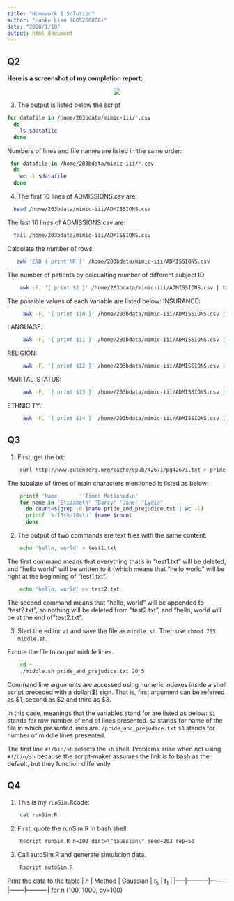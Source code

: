```yaml
---
title: "Homework 1 Solution"
author: "Haoke Lian (605266888)"
date: "2020/1/19"
output: html_document
---
```


## Q2

**Here is a screenshot of my completion report:**
<p align="center">
  <img src="./Completion Report.png">
</p>


3. The output is listed below the script
```bash
for datafile in /home/203bdata/mimic-iii/*.csv
  do
    ls $datafile
  done
```

Numbers of lines and file names are listed in the same order:
```bash
 for datafile in /home/203bdata/mimic-iii/*.csv
  do
    wc -l $datafile
  done
```

4. The first 10 lines of ADMISSIONS.csv are:
```bash
  head /home/203bdata/mimic-iii/ADMISSIONS.csv
```

The last 10 lines of ADMISSIONS.csv are:
```bash
  tail /home/203bdata/mimic-iii/ADMISSIONS.csv
```


Calculate the number of rows:
```bash
   awk 'END { print NR }' /home/203bdata/mimic-iii/ADMISSIONS.csv
```

The number of patients by calcualting number of different subject ID
```bash
    awk -F, '{ print $2 }' /home/203bdata/mimic-iii/ADMISSIONS.csv | tail -n +2 | sort | uniq | awk 'END {print NR}'
```

The possible values of each variable are listed below:
  INSURANCE: 
```bash
     awk -F, '{ print $10 }' /home/203bdata/mimic-iii/ADMISSIONS.csv | tail -n +2 | sort | uniq
```

  LANGUAGE: 
```bash
     awk -F, '{ print $11 }' /home/203bdata/mimic-iii/ADMISSIONS.csv | tail -n +2 | sort | uniq
```
  RELIGION: 
```bash
     awk -F, '{ print $12 }' /home/203bdata/mimic-iii/ADMISSIONS.csv | tail -n +2 | sort | uniq
```
  
  MARITAL_STATUS:
```bash
     awk -F, '{ print $13 }' /home/203bdata/mimic-iii/ADMISSIONS.csv | tail -n +2 | sort | uniq
```
 
  ETHNICITY:
```bash
     awk -F, '{ print $14 }' /home/203bdata/mimic-iii/ADMISSIONS.csv | tail -n +2 | sort | uniq
```
  
## Q3

1. First, get the txt:
```bash
    curl http://www.gutenberg.org/cache/epub/42671/pg42671.txt > pride_and_prejudice.txt
```

The tabulate of times of main characters mentioned is listed as below:
```bash
    printf 'Name       ''Times Metioned\n'
    for name in 'Elizabeth' 'Darcy' 'Jane' 'Lydia'
      do count=$(grep -o $name pride_and_prejudice.txt | wc -l)
      printf '%-15s%-10s\n' $name $count
      done
```

2. The output of two commands are text files with the same content:
```bash
    echo 'hello, world' > test1.txt
```
The first command means that everything that's in "test1.txt" will be deleted, and "hello world" will be written to it (which means that "hello world" will be right at the beginning of "test1.txt".

```bash
    echo 'hello, world' >> test2.txt
```
The second command means that "hello, world" will be appended to "test2.txt", so nothing will be deleted from "test2.txt", and "hello, world will be at the end of "test2.txt".

3. 
Start the editor `vi` and save the file as `middle.sh`. Then use `chmod 755 middle.sh`.

Excute the file to output middle lines.
```bash
    cd ~
    ./middle.sh pride_and_prejudice.txt 20 5
```

Command line arguments are accessed using numeric indexes inside a shell script preceded with a dollar($) sign. That is, first argument can be referred as $1, second as $2 and third as $3.

In this case, meanings that the variables stand for are listed as below:
`$1` stands for row number of end of lines presented. 
`$2` stands for name of the file in which presented lines are`./pride_and_prejudice.txt`
`$3` stands for number of middle lines presented. 

The first line `#!/bin/sh` selects the `sh` shell. Problems arise when not using `#!/bin/sh` because the script-maker assumes the link is to bash as the default, but they function differently.

## Q4

1. This is my `runSim.R`code:
```bash
    cat runSim.R
```

2. First, quote the runSim.R in bash shell.
```bash
    Rscript runSim.R n=100 dist=\"gaussian\" seed=203 rep=50
```

<!--
run in teaching server terminal to submit:
  git checkout master
  git merge develop
  git tag hw1
  git tag
  git push --tags  
-->

3. Call autoSim.R and generate simulation data.
```bash
    Rscript autoSim.R
```

Print the data to the table
| $n$ | Method   | Gaussian | $t_5$ | $t_1$ |
|-----|----------|-------|-------|----------|
for n (100, 1000, by=100)